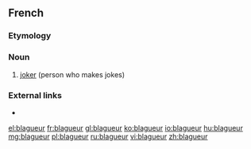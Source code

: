 ==French==

===Etymology===
{{suffix|blaguer|eur|lang=fr}}

===Noun===
{{fr-noun|m|f=blagueuse}}

# [[joker]] (person who makes jokes)

===External links===
* {{R:TLFi}}

[[el:blagueur]]
[[fr:blagueur]]
[[gl:blagueur]]
[[ko:blagueur]]
[[io:blagueur]]
[[hu:blagueur]]
[[mg:blagueur]]
[[pl:blagueur]]
[[ru:blagueur]]
[[vi:blagueur]]
[[zh:blagueur]]